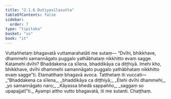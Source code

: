 ```yaml
---
title: "2.1.6 Dutiyasīlasutta"
tableOfContents: false
sidebar:
  order: 7
type: "tipitaka"
basket: "su"
book: "it"
---
```



<DynamicBreadcrumb />

<Division number="33" book="it" bookNo="18" page="213">

<Paragraph number="203" book="it">
Vuttañhetaṃ bhagavatā vuttamarahatāti me sutaṃ—
</Paragraph>

<Paragraph number="204" book="it">
“Dvīhi, bhikkhave, dhammehi samannāgato puggalo yathābhataṃ nikkhitto evaṃ sagge. Katamehi dvīhi? Bhaddakena ca sīlena, bhaddikāya ca diṭṭhiyā. Imehi kho, bhikkhave, dvīhi dhammehi samannāgato puggalo yathābhataṃ nikkhitto evaṃ sagge”ti. Etamatthaṃ bhagavā avoca. Tatthetaṃ iti vuccati—
</Paragraph>

<Paragraph number="205" type="verses" book="it">
_“Bhaddakena ca sīlena,_  
_bhaddikāya ca diṭṭhiyā;_  
_Etehi dvīhi dhammehi,_  
_yo samannāgato naro;_  
_Kāyassa bhedā sappañño,_  
_saggaṃ so upapajjatī”ti._  

</Paragraph>

<Paragraph number="206" book="it">
Ayampi attho vutto bhagavatā, iti me sutanti.

</Paragraph>
</Division>

<Paragraph number="207" type="center" book="it">
Chaṭṭhaṃ.
</Paragraph>